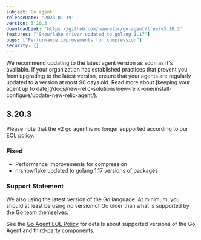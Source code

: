```yaml
---
subject: Go agent
releaseDate: '2023-01-19'
version: 3.20.3
downloadLink: 'https://github.com/newrelic/go-agent/tree/v3.20.3'
features: ["Snowflake driver updated to golang 1.17"]
bugs: ["Performance improvements for compression"]
security: []
---
```


<Callout variant="important">
  We recommend updating to the latest agent version as soon as it's available. If your organization has established practices that prevent you from upgrading to the latest version, ensure that your agents are regularly updated to a version at most 90 days old. Read more about [keeping your agent up to date](/docs/new-relic-solutions/new-relic-one/install-configure/update-new-relic-agent/).
</Callout>

## 3.20.3

<Callout variant="important">
  Please note that the v2 go agent is no longer supported according to our EOL policy.
</Callout>

### Fixed

* Performance Improvements for compression
* nrsnowflake updated to golang 1.17 versions of packages

### Support Statement

We also using the latest version of the Go language. At minimum, you should at least be using no version of Go older than what is supported by the Go team themselves.

See the [Go Agent EOL Policy](https://docs.newrelic.com/docs/apm/agents/go-agent/get-started/go-agent-eol-policy/) for details about supported versions of the Go Agent and third-party components.
